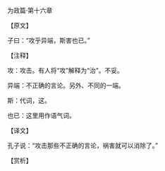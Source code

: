 

为政篇·第十六章

【原文】

子曰：“攻乎异端，斯害也已。”

【注释】

攻：攻击。有人将“攻”解释为“治”。不妥。

异端：不正确的言论。另外、不同的一端。

斯：代词，这。

也已：这里用作语气词。

【译文】

孔子说：“攻击那些不正确的言论，祸害就可以消除了。”

【赏析】

